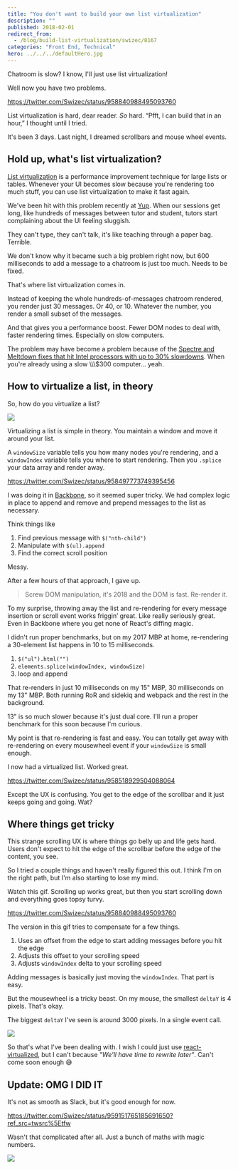 ```yaml
---
title: "You don't want to build your own list virtualization"
description: ""
published: 2018-02-01
redirect_from:
  - /blog/build-list-virtualization/swizec/8167
categories: "Front End, Technical"
hero: ../../../defaultHero.jpg
---
```


Chatroom is slow? I know, I'll just use list virtualization!

Well now you have two problems.

https://twitter.com/Swizec/status/958840988495093760

List virtualization is hard, dear reader. _So_ hard. “Pfft, I can build that in an hour,” I thought until I tried.

It's been 3 days. Last night, I dreamed scrollbars and mouse wheel events.

## Hold up, what's list virtualization?

[List virtualization](https://www.google.com/search?q=list+virtualization&oq=list+virtualization&aqs=chrome..69i57j0l5.2398j0j1&sourceid=chrome&ie=UTF-8) is a performance improvement technique for large lists or tables. Whenever your UI becomes slow because you're rendering too much stuff, you can use list virtualization to make it fast again.

We've been hit with this problem recently at [Yup](https://www.yup.com). When our sessions get long, like hundreds of messages between tutor and student, tutors start complaining about the UI feeling sluggish.

They can't type, they can't talk, it's like teaching through a paper bag. Terrible.

We don't know why it became such a big problem right now, but 600 milliseconds to add a message to a chatroom is just too much. Needs to be fixed.

That's where list virtualization comes in.

Instead of keeping the whole hundreds-of-messages chatroom rendered, you render just 30 messages. Or 40, or 10. Whatever the number, you render a small subset of the messages.

And that gives you a performance boost. Fewer DOM nodes to deal with, faster rendering times. Especially on slow computers.

The problem may have become a problem because of the [Spectre and Meltdown fixes that hit Intel processors with up to 30% slowdowns](https://techcrunch.com/2018/01/03/a-major-kernel-vulnerability-is-going-to-slow-down-all-intel-processors-2/). When you're already using a slow \\\\\\\$300 computer… yeah.

## How to virtualize a list, in theory

So, how do you virtualize a list?

![](https://swizec.com/blog/wp-content/uploads/2018/02/Image-uploaded-from-iOS-1-1-1024x768.jpg)

Virtualizing a list is simple in theory. You maintain a window and move it around your list.

A `windowSize` variable tells you how many nodes you're rendering, and a `windowIndex` variable tells you where to start rendering. Then you `.splice` your data array and render away.

https://twitter.com/Swizec/status/958497773749395456

I was doing it in [Backbone](http://backbonejs.org/), so it seemed super tricky. We had complex logic in place to append and remove and prepend messages to the list as necessary.

Think things like

1.  Find previous message with `$("nth-child")`
2.  Manipulate with `$(ul).append`
3.  Find the correct scroll position

Messy.

After a few hours of that approach, I gave up.

> Screw DOM manipulation, it's 2018 and the DOM is fast. Re-render it.

To my surprise, throwing away the list and re-rendering for every message insertion or scroll event works friggin’ great. Like really seriously great. Even in Backbone where you get none of React's diffing magic.

I didn't run proper benchmarks, but on my 2017 MBP at home, re-rendering a 30-element list happens in 10 to 15 milliseconds.

1.  `$("ul").html("")`
2.  `elements.splice(windowIndex, windowSize)`
3.  loop and append

That re-renders in just 10 milliseconds on my 15" MBP, 30 milliseconds on my 13" MBP. Both running RoR and sidekiq and webpack and the rest in the background.

13" is so much slower because it's just dual core. I'll run a proper benchmark for this soon because I'm curious.

My point is that re-rendering is fast and easy. You can totally get away with re-rendering on every mousewheel event if your `windowSize` is small enough.

I now had a virtualized list. Worked great.

https://twitter.com/Swizec/status/958518929504088064

Except the UX is confusing. You get to the edge of the scrollbar and it just keeps going and going. Wat?

## Where things get tricky

This strange scrolling UX is where things go belly up and life gets hard. Users don't expect to hit the edge of the scrollbar before the edge of the content, you see.

So I tried a couple things and haven't really figured this out. I think I'm on the right path, but I'm also starting to lose my mind.

Watch this gif. Scrolling up works great, but then you start scrolling down and everything goes topsy turvy.

https://twitter.com/Swizec/status/958840988495093760

The version in this gif tries to compensate for a few things.

1.  Uses an offset from the edge to start adding messages before you hit the edge
2.  Adjusts this offset to your scrolling speed
3.  Adjusts `windowIndex` delta to your scrolling speed

Adding messages is basically just moving the `windowIndex`. That part is easy.

But the mousewheel is a tricky beast. On my mouse, the smallest `deltaY` is 4 pixels. That's okay.

The biggest `deltaY` I've seen is around 3000 pixels. In a single event call.

![](./img/media-xT0xeJpnrWC4XWblEk-giphy.gif)

So that's what I've been dealing with. I wish I could just use [react-virtualized](https://github.com/bvaughn/react-virtualized), but I can't because _"We'll have time to rewrite later"_. Can't come soon enough 😅

## Update: OMG I DID IT

It's not as smooth as Slack, but it's good enough for now.

https://twitter.com/Swizec/status/959151765185691650?ref_src=twsrc%5Etfw

Wasn't that complicated after all. Just a bunch of maths with magic numbers.

![](https://swizec.com/blog/wp-content/uploads/2018/02/carbon-2-1024x1013.png)
